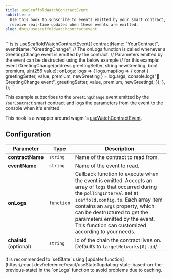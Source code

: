 ```yaml
---
title: useScaffoldWatchContractEvent
subtitle: >-
  Use this hook to subscribe to events emitted by your smart contract, and
  receive real-time updates when these events are emitted.
slug: docs/usescaffoldwatchcontractevent
---
```



<CodeGroup>
  ```ts ts
  useScaffoldWatchContractEvent({
    contractName: "YourContract",
    eventName: "GreetingChange",
    // The onLogs function is called whenever a GreetingChange event is emitted by the contract.
    // Parameters emitted by the event can be destructed using the below example
    // for this example: event GreetingChange(address greetingSetter, string newGreeting, bool premium, uint256 value);
    onLogs: logs => {
      logs.map(log => {
        const { greetingSetter, value, premium, newGreeting } = log.args;
        console.log("📡 GreetingChange event", greetingSetter, value, premium, newGreeting);
      });
    },
  });
  ```
</CodeGroup>

This example subscribes to the `GreetingChange` event emitted by the `YourContract` smart contract and logs the parameters from the event to the console when it's emitted.

This hook is a wrapper around wagmi's [useWatchContractEvent](https://wagmi.sh/react/api/hooks/useWatchContractEvent).

## Configuration

| Parameter              | Type       | Description                                                                                                                                                                                                                                                                                                                         |
| ---------------------- | ---------- | ----------------------------------------------------------------------------------------------------------------------------------------------------------------------------------------------------------------------------------------------------------------------------------------------------------------------------------- |
| **contractName**       | `string`   | Name of the contract to read from.                                                                                                                                                                                                                                                                                                  |
| **eventName**          | `string`   | Name of the event to read.                                                                                                                                                                                                                                                                                                          |
| **onLogs**             | `function` | Callback function to execute when the event is emitted. Accepts an array of `logs` that occurred during the `pollingInterval` set at `scaffold.config.ts`. Each array item contains an `args` property, which can be destructured to get the parameters emitted by the event. This function can customized according to your needs. |
| **chainId** (optional) | `string`   | Id of the chain the contract lives on. Defaults to `targetNetworks[0].id`/                                                                                                                                                                                                                                                          |

<Info>
  It is recommended to `setState` using [updater function](https://react.dev/reference/react/useState#updating-state-based-on-the-previous-state) in the `onLogs` function to avoid problems due to caching.
</Info>
